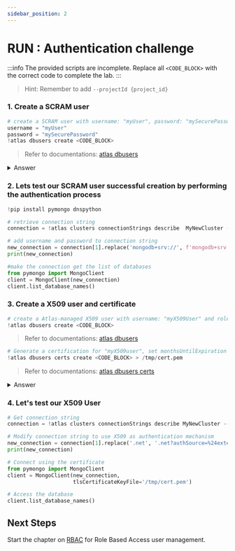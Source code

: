 ```yaml
---
sidebar_position: 2
---
```



# RUN : Authentication challenge 

:::info
The provided scripts are incomplete. Replace all `<CODE_BLOCK>` with the correct code to complete the lab.
:::

> Hint: Remember to add `--projectId {project_id}`


### 1. Create a SCRAM user

```python
# create a SCRAM user with username: "myUser", password: "mySecurePassword" and role: "readWriteAnyDatabase"
username = "myUser"
password = "mySecurePassword"
!atlas dbusers create <CODE_BLOCK>
```
> Refer to documentations: [atlas dbusers](https://www.mongodb.com/docs/atlas/cli/current/command/atlas-dbusers-create/)


<details>
    <summary> Answer </summary>
    ```python
    # create a SCRAM user with username: "myUser", password: "mySecurePassword" and role: "readWriteAnyDatabase"
    username = "myUser"
    password = "mySecurePassword"
    !atlas dbusers create --username {username} --password {password} --role readWriteAnyDatabase --projectId {project_id}
    ```
</details>

### 2. Lets test our SCRAM user successful creation by performing the authentication process
```python
!pip install pymongo dnspython  
```
```python
# retrieve connection string
connection = !atlas clusters connectionStrings describe  MyNewCluster --projectId {project_id}

# add username and password to connection string
new_connection = connection[1].replace('mongodb+srv://', f'mongodb+srv://{username}:{password}@')
print(new_connection)

#make the connection get the list of databases
from pymongo import MongoClient
client = MongoClient(new_connection)
client.list_database_names()
```

### 3. Create a X509 user and certificate

```python
# create a Atlas-managed X509 user with username: "myX509User" and role: "readAnyDatabase" 
!atlas dbusers create <CODE_BLOCK>
```
> Refer to documentations: [atlas dbusers](https://www.mongodb.com/docs/atlas/cli/current/command/atlas-dbusers-create/)
```python
# Generate a certification for "myX509user", set monthsUntilExpiration to 1, and save it to /tmp/cert.pem
!atlas dbusers certs create <CODE_BLOCK> > /tmp/cert.pem
```
> Refer to documentations: [atlas dbusers certs](https://www.mongodb.com/docs/atlas/cli/current/command/atlas-dbusers-certs-create/)

<details>
    <summary> Answer </summary>
    ```python
    # create a Atlas-managed X509 user with username: "myX509User" and role: "readAnyDatabase" 
    !atlas dbusers create --username myX509User --role readAnyDatabase --x509Type MANAGED --projectId {project_id}
    ```
    ```python
    # Generate a certification for "myX509user", set monthsUntilExpiration to 1, and save it to /tmp/cert.pem
    !atlas dbusers certs create --username myX509User --monthsUntilExpiration 1 --projectId {project_id} > /tmp/cert.pem
    ```
</details>

### 4. Let's test our X509 User

```python
# Get connection string
connection = !atlas clusters connectionStrings describe MyNewCluster --projectId {project_id}

# Modify connection string to use X509 as authentication mechanism 
new_connection = connection[1].replace('.net', '.net?authSource=%24external&authMechanism=MONGODB-X509')
print(new_connection)

# Connect using the certificate
from pymongo import MongoClient
client = MongoClient(new_connection,
                     tlsCertificateKeyFile='/tmp/cert.pem')

# Access the database
client.list_database_names()
```
## Next Steps

Start the chapter on [RBAC](./rbac) for Role Based Access user management.
